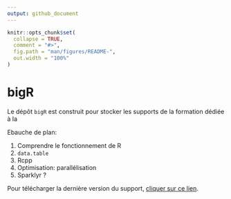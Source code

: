 ```yaml
---
output: github_document
---
```


<!-- README.md is generated from README.Rmd. Please edit that file -->

```r
knitr::opts_chunk$set(
  collapse = TRUE,
  comment = "#>",
  fig.path = "man/figures/README-",
  out.width = "100%"
)
```
# bigR

<!-- badges: start -->
<!-- badges: end -->

Le dépôt `bigR` est construit pour stocker les supports de la formation dédiée à la 

Ebauche de plan:

1. Comprendre le fonctionnement de R
2. `data.table`
3. Rcpp
4. Optimisation: parallélisation
5. Sparklyr ?

Pour télécharger la dernière version du support, [cliquer sur ce lien](https://gitlab.com/linogaliana/bigr/-/jobs/artifacts/master/download?job=article).